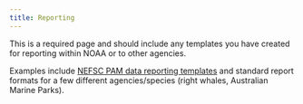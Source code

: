 ```yaml
---
title: Reporting
---
```


This is a required page and should include any templates you have created for reporting within NOAA or to other agencies.

Examples include [NEFSC PAM data reporting templates](https://www.fisheries.noaa.gov/resource/document/passive-acoustic-reporting-system-templates) and standard report formats for a few different agencies/species (right whales, Australian Marine Parks).
